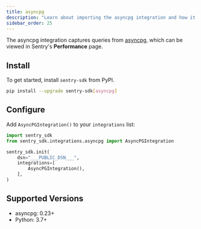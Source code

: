 ```yaml
---
title: asyncpg
description: "Learn about importing the asyncpg integration and how it captures queries from asyncpg."
sidebar_order: 25
---
```


The asyncpg integration captures queries from
[asyncpg](https://github.com/MagicStack/asyncpg), which can be viewed in Sentry's **Performance** page.

## Install

To get started, install `sentry-sdk` from PyPI.

```bash
pip install --upgrade sentry-sdk[asyncpg]
```

## Configure

Add `AsyncPGIntegration()` to your `integrations` list:

<SignInNote />

```python
import sentry_sdk
from sentry_sdk.integrations.asyncpg import AsyncPGIntegration

sentry_sdk.init(
    dsn="___PUBLIC_DSN___",
    integrations=[
        AsyncPGIntegration(),
    ],
)
```

## Supported Versions

- asyncpg: 0.23+
- Python: 3.7+
